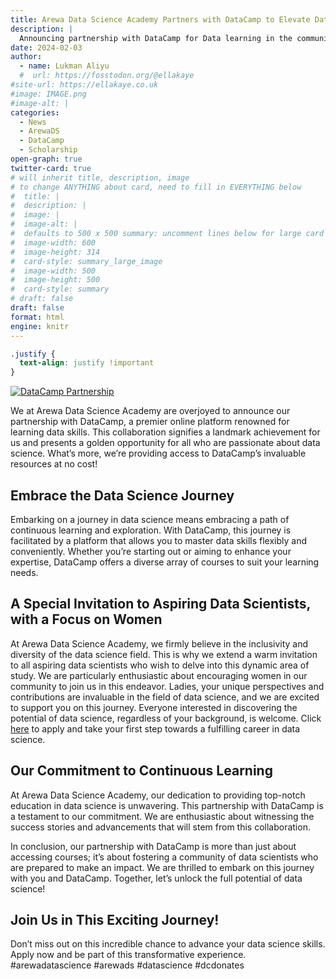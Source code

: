 ```yaml
---
title: Arewa Data Science Academy Partners with DataCamp to Elevate Data Science Learning
description: |
  Announcing partnership with DataCamp for Data learning in the community
date: 2024-02-03
author: 
  - name: Lukman Aliyu
  #  url: https://fosstodon.org/@ellakaye
#site-url: https://ellakaye.co.uk
#image: IMAGE.png
#image-alt: |
categories:
  - News
  - ArewaDS
  - DataCamp
  - Scholarship
open-graph: true
twitter-card: true
# will inherit title, description, image
# to change ANYTHING about card, need to fill in EVERYTHING below
#  title: |
#  description: |
#  image: |
#  image-alt: |
#  defaults to 500 x 500 summary: uncomment lines below for large card
#  image-width: 600 
#  image-height: 314
#  card-style: summary_large_image 
#  image-width: 500
#  image-height: 500
#  card-style: summary
# draft: false
draft: false
format: html
engine: knitr
---
```


```css
.justify {
  text-align: justify !important
}
```

::: {.justify}


<a href="https://www.datacamp.com/donates?utm_source=donates&utm_medium=partner&utm_campaign=000000_1-internal_2-na_3-global_4-na_5-na_6-requirements_7-do_8-ptnr-pn_9-na_10-na_11-logo">
  ![DataCamp Partnership](datacamp.png)
</a>


We at Arewa Data Science Academy are overjoyed to announce our partnership with DataCamp, a premier online platform renowned for learning data skills. This collaboration signifies a landmark achievement for us and presents a golden opportunity for all who are passionate about data science. What's more, we're providing access to DataCamp's invaluable resources at no cost!

## Embrace the Data Science Journey

Embarking on a journey in data science means embracing a path of continuous learning and exploration. With DataCamp, this journey is facilitated by a platform that allows you to master data skills flexibly and conveniently. Whether you're starting out or aiming to enhance your expertise, DataCamp offers a diverse array of courses to suit your learning needs.

## A Special Invitation to Aspiring Data Scientists, with a Focus on Women

At Arewa Data Science Academy, we firmly believe in the inclusivity and diversity of the data science field. This is why we extend a warm invitation to all aspiring data scientists who wish to delve into this dynamic area of study. We are particularly enthusiastic about encouraging women in our community to join us in this endeavor. Ladies, your unique perspectives and contributions are invaluable in the field of data science, and we are excited to support you on this journey. Everyone interested in discovering the potential of data science, regardless of your background, is welcome. Click [here](http://bit.ly/datacamp_arewads) to apply and take your first step towards a fulfilling career in data science.


## Our Commitment to Continuous Learning

At Arewa Data Science Academy, our dedication to providing top-notch education in data science is unwavering. This partnership with DataCamp is a testament to our commitment. We are enthusiastic about witnessing the success stories and advancements that will stem from this collaboration.

In conclusion, our partnership with DataCamp is more than just about accessing courses; it's about fostering a community of data scientists who are prepared to make an impact. We are thrilled to embark on this journey with you and DataCamp. Together, let's unlock the full potential of data science!

## Join Us in This Exciting Journey!

Don't miss out on this incredible chance to advance your data science skills. Apply now and be part of this transformative experience. 
#arewadatascience #arewads #datascience #dcdonates

:::